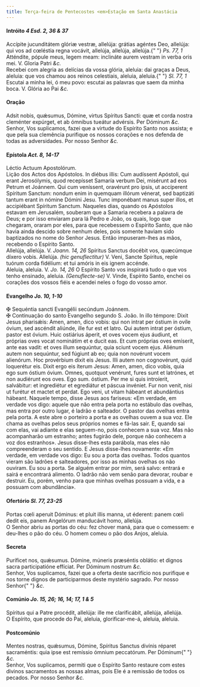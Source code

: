 ```yaml
---
title: Terça-feira de Pentecostes <em>Estação em Santa Anastácia
---
```


<h4 class="text-center">
  Intróito <em>4 Esd. 2, 36 & 37</em>
</h4>
<div class="grid grid-cols-2 gap-5">
  <span class="text-justify">
    Accípite jucunditátem glóriæ vestræ, allelúja: grátias agéntes Deo,
    allelúja: qui vos ad cœléstia regna vocávit, allelúja, allelúja, allelúja.{" "}
    <em>Ps. 77, 1</em> Atténdite, pópule meus, legem meam: inclináte aurem
    vestram in verba oris mei. V. Gloria Patri <em>&c.</em>
  </div>
  <span class="text-justify">
    Recebei com alegria as delícias da vossa glória, aleluia: dai graças a Deus,
    aleluia: que vos chamou aos reinos celestiais, aleluia, aleluia.{" "}
    <em>Sl. 77, 1</em> Escutai a minha lei, ó meu povo: escutai as palavras que
    saem da minha boca. V. Glória ao Pai <em>&c.</em>
  </div>
</div>

<h4 class="text-center">Oração</h4>
<div class="grid grid-cols-2 gap-5">
  <span class="text-justify">
    Adsit nobis, quǽsumus, Dómine, virtus Spíritus Sancti: quæ et corda nostra
    cleménter expúrget, et ab ómnibus tueátur advérsis. Per Dóminum <em>&c.</em>
  </div>
  <span class="text-justify">
    Senhor, Vos suplicamos, fazei que a virtude do Espírito Santo nos assista; e
    que pela sua clemência purifique os nossos corações e nos defenda de todas
    as adversidades. Por nosso Senhor <em>&c.</em>
  </div>
</div>

<h4 class="text-center">
  Epístola <em>Act. 8, 14-17</em>
</h4>
<div class="grid grid-cols-2 gap-5">
  <span class="text-justify">Léctio Actuum Apostolórum.</div>
  <span class="text-justify">Lição dos Actos dos Apóstolos.</div>
  <span class="text-justify">
    In diébus illis: Cum audíssent Apóstoli, qui erant Jerosólymis, quod
    recepísset Samaría verbum Dei, misérunt ad eos Petrum et Joánnem. Qui cum
    veníssent, oravérunt pro ipsis, ut accíperent Spíritum Sanctum: nondum enim
    in quemquam illórum vénerat, sed baptizáti tantum erant in nómine Dómini
    Jesu. Tunc imponébant manus super illos, et accipiébant Spíritum Sanctum.
  </div>
  <span class="text-justify">
    Naqueles dias, quando os Apóstolos estavam em Jerusalém, souberam que a
    Samaria recebera a palavra de Deus; e por isso enviaram para lá Pedro e
    João, os quais, logo que chegaram, oraram por eles, para que recebessem o
    Espírito Santo, que não havia ainda descido sobre nenhum deles, pois somente
    haviam sido baptizados no nome do Senhor Jesus. Então impuseram-lhes as
    mãos, recebendo o Espírito Santo.
  </div>
</div>

<div class="grid grid-cols-2 gap-5">
  <span class="text-justify">
    Allelúja, allelúja. V. <em>Joann. 14, 26</em> Spíritus Sanctus docébit vos,
    quæcúmque díxero vobis. Allelúja. <em>(hic genuflectitur)</em> V. Veni,
    Sancte Spíritus, reple tuórum corda fidélium: et tui amóris in eis ignem
    accénde.
  </div>
  <span class="text-justify">
    Aleluia, aleluia. V. <em>Jo. 14, 26</em> O Espírito Santo vos inspirará tudo
    o que vos tenho ensinado, aleluia. <em>(Genuflecte-se)</em> V. Vinde,
    Espírito Santo, enchei os corações dos vossos fiéis e acendei neles o fogo
    do vosso amor.
  </div>
</div>

<h4 class="text-center">
  Evangelho <em>Jo. 10, 1-10</em>
</h4>
<div class="grid grid-cols-2 gap-5">
  <span class="text-justify">
    <span class="text-danger">&#10016;</span> Sequéntia sancti Evangélii
    secúndum Joánnem.
  </div>
  <span class="text-justify">
    <span class="text-danger">&#10016;</span> Continuação do santo Evangelho
    segundo S. João.
  </div>
  <span class="text-justify">
    In illo témpore: Dixit Jesus pharisǽis: Amen, amen, dico vobis: qui non
    intrat per óstium in ovíle óvium, sed ascéndit aliúnde, ille fur est et
    latro. Qui autem intrat per óstium, pastor est óvium. Huic ostiárius áperit,
    et oves vocem ejus áudiunt, et próprias oves vocat nominátim et e ducit eas.
    Et cum próprias oves emíserit, ante eas vadit: et oves illum sequúntur, quia
    sciunt vocem ejus. Aliénum autem non sequúntur, sed fúgiunt ab eo; quia non
    novérunt vocem alienórum. Hoc provérbium dixit eis Jesus. Illi autem non
    cognovérunt, quid loquerétur eis. Dixit ergo eis íterum Jesus: Amen, amen,
    dico vobis, quia ego sum óstium óvium. Omnes, quotquot venérunt, fures sunt
    et latrónes, et non audiérunt eos oves. Ego sum. óstium. Per me si quis
    introíerit, salvábitur: et ingrediétur et egrediátur et páscua invéniet. Fur
    non venit, nisi ut furétur et mactet et perdat. Ego veni, ut vitam hábeant
    et abundántius hábeant.
  </div>
  <span class="text-justify">
    Naquele tempo, disse Jesus aos fariseus: «Em verdade, em verdade vos digo:
    aquele que não entra pela porta no estábulo das ovelhas, mas entra por outro
    lugar, é ladrão e salteador. O pastor das ovelhas entra pela porta. A este
    abre o porteiro a porta e as ovelhas ouvem a sua voz. Ele chama as ovelhas
    pelos seus próprios nomes e fá-las sair. E, quando sai com elas, vai adiante
    e elas seguem-no, pois conhecem a sua voz. Mas não acompanharão um estranho;
    antes fugirão dele, porque não conhecem a voz dos estranhos». Jesus
    disse-lhes esta parábola, mas eles não compreenderam o seu sentido. E Jesus
    disse-lhes novamente: «Em verdade, em verdade vos digo: Eu sou a porta das
    ovelhas. Todos quantos vieram são ladrões e salteadores, por isso as minhas
    ovelhas os não ouviram. Eu sou a porta. Se alguém entrar por mim, será
    salvo: entrará e sairá e encontrará alimento. O ladrão não vem senão para
    devorar, roubar e destruir. Eu, porém, venho para que minhas ovelhas possuam
    a vida, e a possuam com abundância».
  </div>
</div>

<h4 class="text-center">
  Ofertório <em>Sl. 77, 23-25</em>
</h4>
<div class="grid grid-cols-2 gap-5">
  <span class="text-justify">
    Portas cœli aperuit Dóminus: et pluit illis manna, ut éderent: panem cœli
    dedit eis, panem Angelórum manducávit homo, allelúja.
  </div>
  <span class="text-justify">
    O Senhor abriu as portas do céu: fez chover maná, para que o comessem: e
    deu-lhes o pão do céu. O homem comeu o pão dos Anjos, aleluia.
  </div>
</div>

<h4 class="text-center">Secreta</h4>
<div class="grid grid-cols-2 gap-5">
  <span class="text-justify">
    Puríficet nos, quǽsumus. Dómine, múneris præséntis oblátio: et dignos sacra
    participatióne effíciat. Per Dóminum nostrum <em>&c.</em>
  </div>
  <span class="text-justify">
    Senhor, Vos suplicamos, fazei que a oferta deste sacrifício nos purifique e
    nos torne dignos de participarmos deste mystério sagrado. Por nosso Senhor{" "}
    <em>&c.</em>
  </div>
</div>

<h4 class="text-center">
  Comúnio <em>Jo. 15, 26; 16, 14; 17, 1 & 5</em>
</h4>
<div class="grid grid-cols-2 gap-5">
  <span class="text-justify">
    Spíritus qui a Patre procédit, allelúja: ille me clarificábit, allelúja,
    allelúja.
  </div>
  <span class="text-justify">
    O Espírito, que procede do Pai, aleluia, glorificar-me-á, aleluia, aleluia.
  </div>
</div>

<h4 class="text-center">Postcomúnio</h4>
<div class="grid grid-cols-2 gap-5">
  <span class="text-justify">
    Mentes nostras, quǽsumus, Dómine, Spíritus Sanctus divínis réparet
    sacraméntis: quia ipse est remíssio ómnium peccatórum. Per Dóminum{" "}
    <em>&c.</em>
  </div>
  <span class="text-justify">
    Senhor, Vos suplicamos, permiti que o Espírito Santo restaure com estes
    divinos sacramentos as nossas almas, pois Ele é a remissão de todos os
    pecados. Por nosso Senhor <em>&c.</em>
  </div>
</div>
